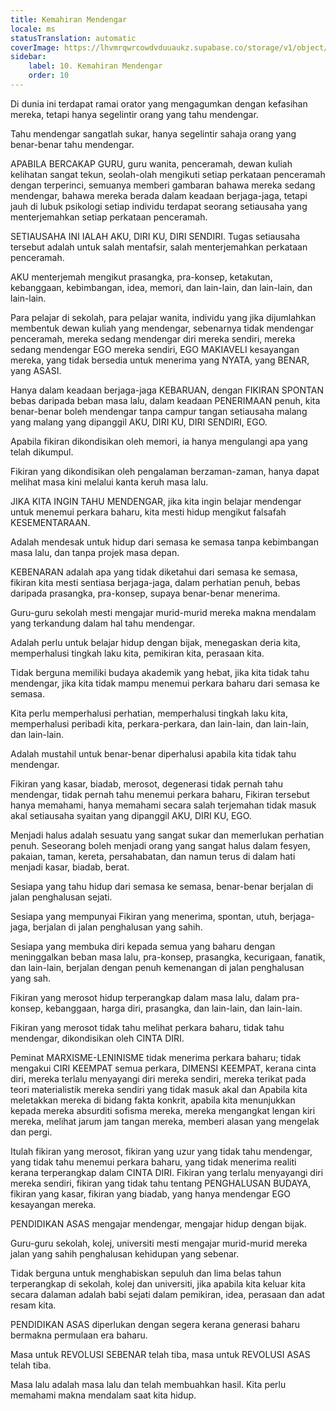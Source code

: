 ```yaml
---
title: Kemahiran Mendengar
locale: ms
statusTranslation: automatic
coverImage: https://lhvmrqwrcowdvduuaukz.supabase.co/storage/v1/object/public/strapi-uploads/small_cover-educacion-fundamental.webp-2d51a7828a2b1309555be27f7e2a61a0.webp
sidebar:
    label: 10. Kemahiran Mendengar
    order: 10
---
```

Di dunia ini terdapat ramai orator yang mengagumkan dengan kefasihan mereka, tetapi hanya segelintir orang yang tahu mendengar.

Tahu mendengar sangatlah sukar, hanya segelintir sahaja orang yang benar-benar tahu mendengar.

APABILA BERCAKAP GURU, guru wanita, penceramah, dewan kuliah kelihatan sangat tekun, seolah-olah mengikuti setiap perkataan penceramah dengan terperinci, semuanya memberi gambaran bahawa mereka sedang mendengar, bahawa mereka berada dalam keadaan berjaga-jaga, tetapi jauh di lubuk psikologi setiap individu terdapat seorang setiausaha yang menterjemahkan setiap perkataan penceramah.

SETIAUSAHA INI IALAH AKU, DIRI KU, DIRI SENDIRI. Tugas setiausaha tersebut adalah untuk salah mentafsir, salah menterjemahkan perkataan penceramah.

AKU menterjemah mengikut prasangka, pra-konsep, ketakutan, kebanggaan, kebimbangan, idea, memori, dan lain-lain, dan lain-lain, dan lain-lain.

Para pelajar di sekolah, para pelajar wanita, individu yang jika dijumlahkan membentuk dewan kuliah yang mendengar, sebenarnya tidak mendengar penceramah, mereka sedang mendengar diri mereka sendiri, mereka sedang mendengar EGO mereka sendiri, EGO MAKIAVELI kesayangan mereka, yang tidak bersedia untuk menerima yang NYATA, yang BENAR, yang ASASI.

Hanya dalam keadaan berjaga-jaga KEBARUAN, dengan FIKIRAN SPONTAN bebas daripada beban masa lalu, dalam keadaan PENERIMAAN penuh, kita benar-benar boleh mendengar tanpa campur tangan setiausaha malang yang malang yang dipanggil AKU, DIRI KU, DIRI SENDIRI, EGO.

Apabila fikiran dikondisikan oleh memori, ia hanya mengulangi apa yang telah dikumpul.

Fikiran yang dikondisikan oleh pengalaman berzaman-zaman, hanya dapat melihat masa kini melalui kanta keruh masa lalu.

JIKA KITA INGIN TAHU MENDENGAR, jika kita ingin belajar mendengar untuk menemui perkara baharu, kita mesti hidup mengikut falsafah KESEMENTARAAN.

Adalah mendesak untuk hidup dari semasa ke semasa tanpa kebimbangan masa lalu, dan tanpa projek masa depan.

KEBENARAN adalah apa yang tidak diketahui dari semasa ke semasa, fikiran kita mesti sentiasa berjaga-jaga, dalam perhatian penuh, bebas daripada prasangka, pra-konsep, supaya benar-benar menerima.

Guru-guru sekolah mesti mengajar murid-murid mereka makna mendalam yang terkandung dalam hal tahu mendengar.

Adalah perlu untuk belajar hidup dengan bijak, menegaskan deria kita, memperhalusi tingkah laku kita, pemikiran kita, perasaan kita.

Tidak berguna memiliki budaya akademik yang hebat, jika kita tidak tahu mendengar, jika kita tidak mampu menemui perkara baharu dari semasa ke semasa.

Kita perlu memperhalusi perhatian, memperhalusi tingkah laku kita, memperhalusi peribadi kita, perkara-perkara, dan lain-lain, dan lain-lain, dan lain-lain.

Adalah mustahil untuk benar-benar diperhalusi apabila kita tidak tahu mendengar.

Fikiran yang kasar, biadab, merosot, degenerasi tidak pernah tahu mendengar, tidak pernah tahu menemui perkara baharu, Fikiran tersebut hanya memahami, hanya memahami secara salah terjemahan tidak masuk akal setiausaha syaitan yang dipanggil AKU, DIRI KU, EGO.

Menjadi halus adalah sesuatu yang sangat sukar dan memerlukan perhatian penuh. Seseorang boleh menjadi orang yang sangat halus dalam fesyen, pakaian, taman, kereta, persahabatan, dan namun terus di dalam hati menjadi kasar, biadab, berat.

Sesiapa yang tahu hidup dari semasa ke semasa, benar-benar berjalan di jalan penghalusan sejati.

Sesiapa yang mempunyai Fikiran yang menerima, spontan, utuh, berjaga-jaga, berjalan di jalan penghalusan yang sahih.

Sesiapa yang membuka diri kepada semua yang baharu dengan meninggalkan beban masa lalu, pra-konsep, prasangka, kecurigaan, fanatik, dan lain-lain, berjalan dengan penuh kemenangan di jalan penghalusan yang sah.

Fikiran yang merosot hidup terperangkap dalam masa lalu, dalam pra-konsep, kebanggaan, harga diri, prasangka, dan lain-lain, dan lain-lain.

Fikiran yang merosot tidak tahu melihat perkara baharu, tidak tahu mendengar, dikondisikan oleh CINTA DIRI.

Peminat MARXISME-LENINISME tidak menerima perkara baharu; tidak mengakui CIRI KEEMPAT semua perkara, DIMENSI KEEMPAT, kerana cinta diri, mereka terlalu menyayangi diri mereka sendiri, mereka terikat pada teori materialistik mereka sendiri yang tidak masuk akal dan Apabila kita meletakkan mereka di bidang fakta konkrit, apabila kita menunjukkan kepada mereka absurditi sofisma mereka, mereka mengangkat lengan kiri mereka, melihat jarum jam tangan mereka, memberi alasan yang mengelak dan pergi.

Itulah fikiran yang merosot, fikiran yang uzur yang tidak tahu mendengar, yang tidak tahu menemui perkara baharu, yang tidak menerima realiti kerana terperangkap dalam CINTA DIRI. Fikiran yang terlalu menyayangi diri mereka sendiri, fikiran yang tidak tahu tentang PENGHALUSAN BUDAYA, fikiran yang kasar, fikiran yang biadab, yang hanya mendengar EGO kesayangan mereka.

PENDIDIKAN ASAS mengajar mendengar, mengajar hidup dengan bijak.

Guru-guru sekolah, kolej, universiti mesti mengajar murid-murid mereka jalan yang sahih penghalusan kehidupan yang sebenar.

Tidak berguna untuk menghabiskan sepuluh dan lima belas tahun terperangkap di sekolah, kolej dan universiti, jika apabila kita keluar kita secara dalaman adalah babi sejati dalam pemikiran, idea, perasaan dan adat resam kita.

PENDIDIKAN ASAS diperlukan dengan segera kerana generasi baharu bermakna permulaan era baharu.

Masa untuk REVOLUSI SEBENAR telah tiba, masa untuk REVOLUSI ASAS telah tiba.

Masa lalu adalah masa lalu dan telah membuahkan hasil. Kita perlu memahami makna mendalam saat kita hidup.

